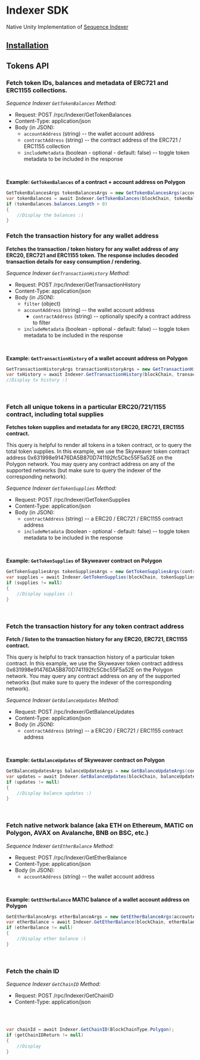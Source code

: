 
# Indexer SDK

Native Unity Implementation of [Sequence Indexer](/indexer)

## [Installation](/unity-sdk/installation)

## Tokens API

### Fetch token IDs, balances and metadata of ERC721 and ERC1155 collections.

*Sequence Indexer `GetTokenBalances` Method:*

* Request: POST /rpc/Indexer/GetTokenBalances
* Content-Type: application/json
* Body (in JSON):
  * `accountAddress` (string) -- the wallet account address
  * `contractAddress` (string) -- the contract address of the ERC721 / ERC1155 collection
  * `includeMetadata` (boolean - optional - default: false) -- toggle token metadata to be included in the response

<br />

**Example: `GetTokenBalances` of a contract + account address on Polygon**
<Tabs>
<TabItem value="csharp" label="Unity c#">

```cs
GetTokenBalancesArgs tokenBalancesArgs = new GetTokenBalancesArgs(accountAddress, contractAddress, true);
var tokenBalances = await Indexer.GetTokenBalances(blockChain, tokenBalancesArgs);
if (tokenBalances.balances.Length > 0)
{
    //Display the balances :)
}
```

</TabItem>
</Tabs>


### Fetch the transaction history for any wallet address

**Fetches the transaction / token history for any wallet address of any ERC20, ERC721 and ERC1155 token.
The response includes decoded transaction details for easy consumption / rendering.**

*Sequence Indexer `GetTransactionHistory` Method:*

* Request: POST /rpc/Indexer/GetTransactionHistory
* Content-Type: application/json
* Body (in JSON):
	* `filter` (object)
  	* `accountAddress` (string) -- the wallet account address
		* `contractAddress` (string) -- optionally specify a contract address to filter
  * `includeMetadata` (boolean - optional - default: false) -- toggle token metadata to be included in the response

<br />

**Example: `GetTransactionHistory` of a wallet account address on Polygon**

<Tabs>
<TabItem value="cs" label="Unity c#">

```cs
GetTransactionHistoryArgs transactionHistoryArgs = new GetTransactionHistoryArgs();
var txHistory = await Indexer.GetTransactionHistory(blockChain, transactionHistoryArgs);
//Display tx history :)
```

</TabItem>

</Tabs>

<br />


### Fetch all unique tokens in a particular ERC20/721/1155 contract, including total supplies

**Fetches token supplies and metadata for any ERC20, ERC721, ERC1155 contract.**

This query is helpful to render all tokens in a token contract, or to query the total token supplies.
In this example, we use the Skyweaver token contract address 0x631998e91476DA5B870D741192fc5Cbc55F5a52E
on the Polygon network. You may query any contract address on any of the supported networks (but make
sure to query the indexer of the corresponding network).


*Sequence Indexer `GetTokenSupplies` Method:*

* Request: POST /rpc/Indexer/GetTokenSupplies
* Content-Type: application/json
* Body (in JSON):
	* `contractAddress` (string) -- a ERC20 / ERC721 / ERC1155 contract address
  * `includeMetadata` (boolean - optional - default: false) -- toggle token metadata to be included in the response

<br />

**Example: `GetTokenSupplies` of Skyweaver contract on Polygon**

<Tabs>
<TabItem value="cs" label="Unity c#">

```cs
GetTokenSuppliesArgs tokenSuppliesArgs = new GetTokenSuppliesArgs(contractAddress, includeMetadata);
var supplies = await Indexer.GetTokenSupplies(blockChain, tokenSuppliesArgs);
if (supplies != null)
{
    //Display supplies :)
}

```

</TabItem>

</Tabs>

<br />


### Fetch the transaction history for any token contract address

**Fetch / listen to the transaction history for any ERC20, ERC721, ERC1155 contract.**

This query is helpful to track transaction history of a particular token contract.
In this example, we use the Skyweaver token contract address 0x631998e91476DA5B870D741192fc5Cbc55F5a52E
on the Polygon network. You may query any contract address on any of the supported networks (but make
sure to query the indexer of the corresponding network).


*Sequence Indexer `GetBalanceUpdates` Method:*

* Request: POST /rpc/Indexer/GetBalanceUpdates
* Content-Type: application/json
* Body (in JSON):
	* `contractAddress` (string) -- a ERC20 / ERC721 / ERC1155 contract address

<br />

**Example: `GetBalanceUpdates` of Skyweaver contract on Polygon**

<Tabs>
<TabItem value="cs" label="Unity c#">

```cs
GetBalanceUpdatesArgs balanceUpdatesArgs = new GetBalanceUpdateArgs(contractAddress);
var updates = await Indexer.GetBalanceUpdates(blockChain, balanceUpdatesArgs);
if (updates != null)
{
    //Display balance updates :)
}

```

</TabItem>

</Tabs>

<br />



### Fetch native network balance (aka ETH on Ethereum, MATIC on Polygon, AVAX on Avalanche, BNB on BSC, etc.)

*Sequence Indexer `GetEtherBalance` Method:*

* Request: POST /rpc/Indexer/GetEtherBalance
* Content-Type: application/json
* Body (in JSON):
  * `accountAddress` (string) -- the wallet account address

<br />

**Example: `GetEtherBalance` MATIC balance of a wallet account address on Polygon**

<Tabs>
<TabItem value="curl" label="curl">

```cs
GetEtherBalanceArgs etherBalanceArgs = new GetEtherBalanceArgs(accountAddress);
var etherBalance = await Indexer.GetEtherBalance(blockChain, etherBalanceArgs);
if (etherBalance != null)
{
    //Display ether balance :)
}

```

</TabItem>

</Tabs>

<br />


### Fetch the chain ID

*Sequence Indexer `GetChainID` Method:*

* Request: POST /rpc/Indexer/GetChainID
* Content-Type: application/json

<br />

<Tabs>
<TabItem value="curl" label="curl">

```cs

var chainId = await Indexer.GetChainID(BlockChainType.Polygon);
if (getChainIDReturn != null)
{
    //Display
}
```

</TabItem>

</Tabs>
